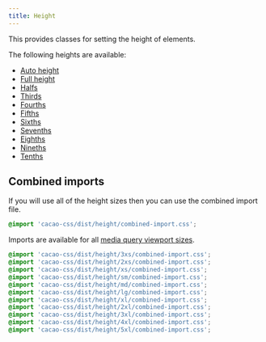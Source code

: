 ```yaml
---
title: Height
---
```


This provides classes for setting the height of elements.

The following heights are available:

- [Auto height](/styles/height/auto)
- [Full height](/styles/height/one)
- [Halfs](/styles/height/two)
- [Thirds](/styles/height/three)
- [Fourths](/styles/height/four)
- [Fifths](/styles/height/five)
- [Sixths](/styles/height/six)
- [Sevenths](/styles/height/seven)
- [Eighths](/styles/height/eight)
- [Nineths](/styles/height/nine)
- [Tenths](/styles/height/ten)

## Combined imports

If you will use all of the height sizes then you can use the combined import file.

```css
@import 'cacao-css/dist/height/combined-import.css';
```

Imports are available for all [media query viewport sizes](/styles/media#viewport-media-queries).

```css
@import 'cacao-css/dist/height/3xs/combined-import.css';
@import 'cacao-css/dist/height/2xs/combined-import.css';
@import 'cacao-css/dist/height/xs/combined-import.css';
@import 'cacao-css/dist/height/sm/combined-import.css';
@import 'cacao-css/dist/height/md/combined-import.css';
@import 'cacao-css/dist/height/lg/combined-import.css';
@import 'cacao-css/dist/height/xl/combined-import.css';
@import 'cacao-css/dist/height/2xl/combined-import.css';
@import 'cacao-css/dist/height/3xl/combined-import.css';
@import 'cacao-css/dist/height/4xl/combined-import.css';
@import 'cacao-css/dist/height/5xl/combined-import.css';
```
